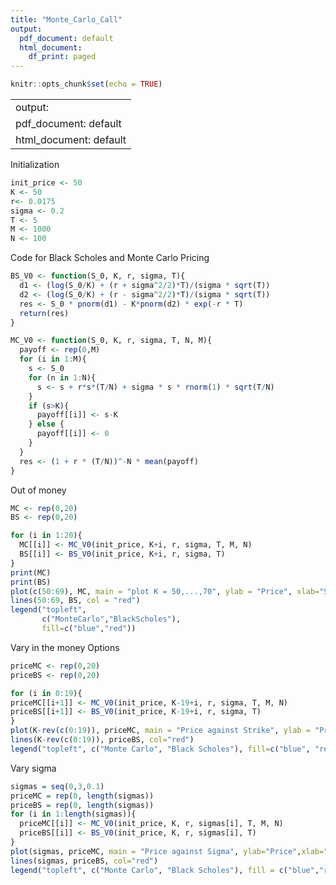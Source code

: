 ```yaml
---
title: "Monte_Carlo_Call"
output:
  pdf_document: default
  html_document:
    df_print: paged
---
```


```r
knitr::opts_chunk$set(echo = TRUE)
```

---
output:
  pdf_document: default
  html_document: default
---
Initialization
```r
init_price <- 50
K <- 50
r<- 0.0175
sigma <- 0.2
T <- 5
M <- 1000
N <- 100
```

Code for Black Scholes and Monte Carlo Pricing
```r
BS_V0 <- function(S_0, K, r, sigma, T){
  d1 <- (log(S_0/K) + (r + sigma^2/2)*T)/(sigma * sqrt(T)) 
  d2 <- (log(S_0/K) + (r - sigma^2/2)*T)/(sigma * sqrt(T)) 
  res <- S_0 * pnorm(d1) - K*pnorm(d2) * exp(-r * T)
  return(res)
}

MC_V0 <- function(S_0, K, r, sigma, T, N, M){
  payoff <- rep(0,M)
  for (i in 1:M){
    s <- S_0
    for (n in 1:N){
      s <- s + r*s*(T/N) + sigma * s * rnorm(1) * sqrt(T/N)
    }
    if (s>K){
      payoff[[i]] <- s-K
    } else {
      payoff[[i]] <- 0
    }
  }
  res <- (1 + r * (T/N))^-N * mean(payoff)
}
```

Out of money
```r
MC <- rep(0,20)
BS <- rep(0,20)

for (i in 1:20){
  MC[[i]] <- MC_V0(init_price, K+i, r, sigma, T, M, N)
  BS[[i]] <- BS_V0(init_price, K+i, r, sigma, T)
}
print(MC)
print(BS)
plot(c(50:69), MC, main = "plot K = 50,...,70", ylab = "Price", xlab="Strike", type = "l", col = "blue")
lines(50:69, BS, col = "red")
legend("topleft",
       c("MonteCarlo","BlackScholes"),
       fill=c("blue","red"))
```

Vary in the money Options
```r
priceMC <- rep(0,20)
priceBS <- rep(0,20)

for (i in 0:19){
priceMC[[i+1]] <- MC_V0(init_price, K-19+i, r, sigma, T, M, N)
priceBS[[i+1]] <- BS_V0(init_price, K-19+i, r, sigma, T)
}
plot(K-rev(c(0:19)), priceMC, main = "Price against Strike", ylab = "Price" , xlab = "Strike", type = "l", col = "blue")
lines(K-rev(c(0:19)), priceBS, col="red")
legend("topleft", c("Monte Carlo", "Black Scholes"), fill=c("blue", "red"))
```



Vary sigma
```r
sigmas = seq(0,3,0.1)
priceMC = rep(0, length(sigmas))
priceBS = rep(0, length(sigmas))
for (i in 1:length(sigmas)){
  priceMC[[i]] <- MC_V0(init_price, K, r, sigmas[i], T, M, N)
  priceBS[[i]] <- BS_V0(init_price, K, r, sigmas[i], T)
}
plot(sigmas, priceMC, main = "Price against Sigma", ylab="Price",xlab="Volatility", type="l", col="blue")
lines(sigmas, priceBS, col="red")
legend("topleft", c("Monte Carlo", "Black Scholes"), fill = c("blue","red"))
```



